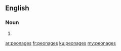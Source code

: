 ==English==

===Noun===
{{head|en|plural}}

# {{plural of|peonage|lang=en}}

[[ar:peonages]]
[[fr:peonages]]
[[ku:peonages]]
[[my:peonages]]